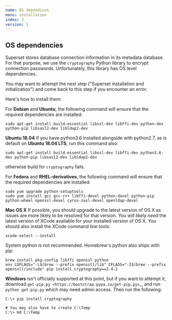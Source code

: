 ```yaml
---
name: OS dependices 
menu: installation
index: 3 
version: 1
---
```


OS dependencies
---------------


Superset stores database connection information in its metadata database.
For that purpose, we use the ``cryptography`` Python library to encrypt
connection passwords. Unfortunately, this library has OS level dependencies.

You may want to attempt the next step
("Superset installation and initialization") and come back to this step if
you encounter an error.

Here's how to install them:

For **Debian** and **Ubuntu**, the following command will ensure that
the required dependencies are installed: 

```
sudo apt-get install build-essential libssl-dev libffi-dev python-dev python-pip libsasl2-dev libldap2-dev
```

**Ubuntu 18.04** If you have python3.6 installed alongside with python2.7, as is default on **Ubuntu 18.04 LTS**, run this command also: 

```
sudo apt-get install build-essential libssl-dev libffi-dev python3.6-dev python-pip libsasl2-dev libldap2-dev
```

otherwise build for `cryptography` fails.

For **Fedora** and **RHEL-derivatives**, the following command will ensure
that the required dependencies are installed:

```
sudo yum upgrade python-setuptools
sudo yum install gcc gcc-c++ libffi-devel python-devel python-pip python-wheel openssl-devel cyrus-sasl-devel openldap-devel
```

**Mac OS X** If possible, you should upgrade to the latest version of OS X as issues are more likely to be resolved for that version.
You *will likely need* the latest version of XCode available for your installed version of OS X. You should also install
the XCode command line tools: 

```
xcode-select --install
```

System python is not recommended. Homebrew's python also ships with pip: 

```
brew install pkg-config libffi openssl python
env LDFLAGS="-L$(brew --prefix openssl)/lib" CFLAGS="-I$(brew --prefix openssl)/include" pip install cryptography==2.4.2
```

**Windows** isn't officially supported at this point, but if you want to
attempt it, download `get-pip.py <https://bootstrap.pypa.io/get-pip.py>`_, and run ``python get-pip.py`` which may need admin access. Then run the following: 

```
C:\> pip install cryptography

# You may also have to create C:\Temp
C:\> md C:\Temp
```

